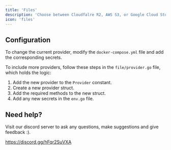 ```yaml
---
title: 'Files'
description: 'Choose between Cloudfalre R2, AWS S3, or Google Cloud Storage'
icon: 'files'
---
```


## Configuration

To change the current provider, modify the `docker-compose.yml` file and add the corresponding secrets.

To include more providers, follow these steps in the `file/provider.go` file, which holds the logic:

1. Add the new provider to the `Provider` constant.
2. Create a new provider struct.
3. Add the required methods to the new struct.
4. Add any new secrets in the `env.go` file.

## Need help?

Visit our discord server to ask any questions, make suggestions and give feedback :).

https://discord.gg/hFqr2SuVXA
